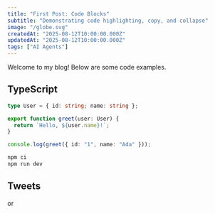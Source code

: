 ```yaml
---
title: "First Post: Code Blocks"
subtitle: "Demonstrating code highlighting, copy, and collapse"
image: "/globe.svg"
createdAt: "2025-08-12T10:00:00.000Z"
updatedAt: "2025-08-12T10:00:00.000Z"
tags: ["AI Agents"]
---
```


Welcome to my blog! Below are some code examples.

## TypeScript

```ts
type User = { id: string; name: string };

export function greet(user: User) {
  return `Hello, ${user.name}!`;
}

console.log(greet({ id: "1", name: "Ada" }));
```

```bash
npm ci
npm run dev
```

## Tweets

<Tweet id="1954792403153621355" />

or 

<Tweet url="https://x.com/_avichawla/status/1954792403153621355" />


